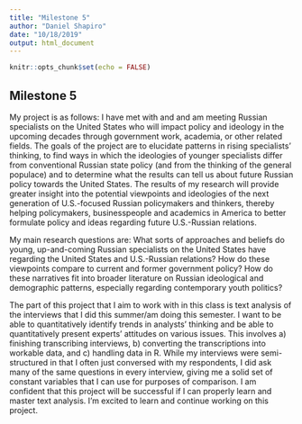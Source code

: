 ```yaml
---
title: "Milestone 5"
author: "Daniel Shapiro"
date: "10/18/2019"
output: html_document
---
```


```r
knitr::opts_chunk$set(echo = FALSE)
```

## Milestone 5

My project is as follows: I have met with and and am meeting Russian specialists on the United States who will impact policy and ideology in the upcoming decades through government work, academia, or other related fields. The goals of the project are to elucidate patterns in rising specialists’ thinking, to find ways in which the ideologies of younger specialists differ from conventional Russian state policy (and from the thinking of the general populace) and to determine what the results can tell us about future Russian policy towards the United States. The results of my research will provide greater insight into the potential viewpoints and ideologies of the next generation of U.S.-focused Russian policymakers and thinkers, thereby helping policymakers, businesspeople and academics in America to better formulate policy and ideas regarding future U.S.-Russian relations.

My main research questions are: What sorts of approaches and beliefs do young, up-and-coming Russian specialists on the United States have regarding the United States and U.S.-Russian relations? How do these viewpoints compare to current and former government policy? How do these narratives fit into broader literature on Russian ideological and demographic patterns, especially regarding contemporary youth politics?

The part of this project that I aim to work with in this class is text analysis of the interviews that I did this summer/am doing this semester. I want to be able to quantitatively identify trends in analysts' thinking and be able to quantitatively present experts' attitudes on various issues. This involves a) finishing transcribing interviews, b) converting the transcriptions into workable data, and c) handling data in R. While my interviews were semi-structured in that I often just conversed with my respondents, I did ask many of the same questions in every interview, giving me a solid set of constant variables that I can use for purposes of comparison. I am confident that this project will be successful if I can properly learn and master text analysis. I'm excited to learn and continue working on this project.
